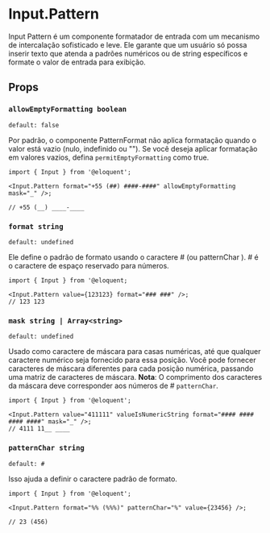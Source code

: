 
<Meta of={Pattern} />

# Input.Pattern

<Canvas of={Pattern.WithPattern}/>

<Controls/>

Input Pattern é um componente formatador de entrada com um mecanismo de intercalação sofisticado e leve. Ele garante que um usuário só possa inserir texto que atenda a padrões numéricos ou de string específicos e formate o valor de entrada para exibição.

## Props

### `allowEmptyFormatting boolean`

`default: false`

Por padrão, o componente PatternFormat não aplica formatação quando o valor está vazio (nulo, indefinido ou ""). Se você deseja aplicar formatação em valores vazios, defina `permitEmptyFormatting` como true.

```tsx
import { Input } from '@eloquent';

<Input.Pattern format="+55 (##) ####-####" allowEmptyFormatting mask="_" />;

// +55 (__) ____-____
```

### `format string`

`default: undefined`

Ele define o padrão de formato usando o caractere # (ou patternChar ). # é o caractere de espaço reservado para números.

```tsx
import { Input } from '@eloquent;

<Input.Pattern value={123123} format="### ###" />;
// 123 123
```

### `mask string | Array<string>`

`default: undefined`

Usado como caractere de máscara para casas numéricas, até que qualquer caractere numérico seja fornecido para essa posição. Você pode fornecer caracteres de máscara diferentes para cada posição numérica, passando uma matriz de caracteres de máscara.
**Nota**: O comprimento dos caracteres da máscara deve corresponder aos números de # `patternChar`.

```tsx
import { Input } from '@eloquent';

<Input.Pattern value="411111" valueIsNumericString format="#### #### #### ####" mask="_" />;
// 4111 11__ ____
```

### `patternChar string`

`default: #`

Isso ajuda a definir o caractere padrão de formato.

```tsx
import { Input } from '@eloquent';

<Input.Pattern format="%% (%%%)" patternChar="%" value={23456} />;

// 23 (456)
```